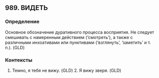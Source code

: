 ## 989. ВИДЕТЬ
### Определение
Основное обозначение дуративного процесса восприятия. Не следует смешивать с намеренным действием (‘смотреть’), а также с различными инхоативами или пунктивами (‘взглянуть’, ‘заметить’ и т. п.). (GLD)

### Контексты
1. Темно, я тебя не вижу. (GLD) 2. Я вижу зверя. (GLD)

